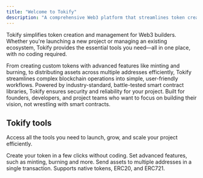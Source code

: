 ```yaml
---
title: "Welcome to Tokify"
description: "A comprehensive Web3 platform that streamlines token creation and management. Tokify enables developers and project teams to create tokens, lock liquidity, configure vesting schedules, distribute airdrops, and operate staking pools through a unified, code-free interface."
---
```


Tokify simplifies token creation and management for Web3 builders. Whether you're launching a new project or managing an existing ecosystem, Tokify provides the essential tools you need—all in one place, with no coding required.

From creating custom tokens with advanced features like minting and burning, to distributing assets across multiple addresses efficiently, Tokify streamlines complex blockchain operations into simple, user-friendly workflows. Powered by industry-standard, battle-tested smart contract libraries, Tokify ensures security and reliability for your project. Built for founders, developers, and project teams who want to focus on building their vision, not wrestling with smart contracts.

## Tokify tools

Access all the tools you need to launch, grow, and scale your project efficiently.

<Columns cols={2}>
  <Card
    title="Token Creation"
    icon="coins"
    href="/api-reference/endpoint/create"
  >
    Create your token in a few clicks without coding. Set advanced features, such as minting, burning and more.
  </Card>
  <Card
    title="Multisender"
    icon="paper-plane"
    href="/essentials/markdown"
  >
    Send assets to multiple addresses in a single transaction. Supports native tokens, ERC20, and ERC721.
  </Card>
</Columns>
